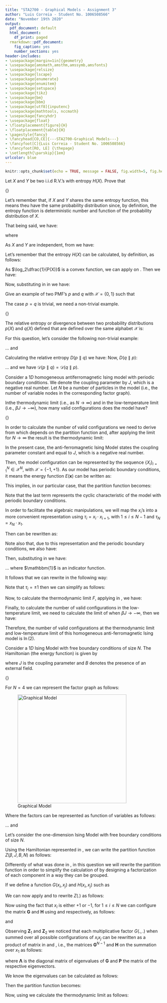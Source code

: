 ---
title: "STA2700 - Graphical Models - Assignment 3"
author: "Luis Correia - Student No. 1006508566"
date: "November 19th 2020"
output:
  pdf_document: default
  html_document:
    df_print: paged
  rmarkdown::pdf_document:
    fig_caption: yes
    number_sections: yes
header-includes:
- \usepackage[margin=1in]{geometry} 
- \usepackage{amsmath,amsthm,amssymb,amsfonts}
- \usepackage{relsize}
- \usepackage{lscape}
- \usepackage{enumerate}
- \usepackage{enumitem}
- \usepackage{setspace}
- \usepackage{tikz}
- \usepackage{bm}
- \usepackage{bbm}
- \usepackage[utf8]{inputenc}
- \usepackage{mathtools, nccmath}
- \usepackage{fancyhdr}
- \usepackage{float}
- \floatplacement{figure}{H}
- \floatplacement{table}{H}
- \pagestyle{fancy}
- \fancyhead[CO,CE]{---STA2700-Graphical Models---}
- \fancyfoot[C]{Luis Correia - Student No. 1006508566}
- \fancyfoot[RO, LE] {\thepage}
- \setlength{\parskip}{1em}
urlcolor: blue
---

```{r setup, include=FALSE}
knitr::opts_chunk$set(echo = TRUE, message = FALSE, fig.width=5, fig.height=3.5)
```

\maketitle

\section{Question 1}

Let $X$ and $Y$ be two i.i.d R.V.'s with entropy $H(X)$. Prove that

\begin{align*}
    Pr(X=Y)\ge 2^{-H(X)}
\end{align*}

\medskip

{\setlength{\parindent}{0cm}\textit{Solution.}}

Let's remember that, if $X$ and $Y$ shares the same entropy function, this means theu have the same probability distribution since, by definition, the entropy function is deterministic number and function of the probability distribution of $X$.

That being said, we have:

\begin{equation}
    P(X=Y)=\sum_{x\in\mathcal{X}}\sum_{y\in\mathcal{Y}}P(X=x,Y=y)\cdotp \mathlarger{\mathbbm{1}}(x,y)\label{eq1_01}
\end{equation}
where
\begin{equation}
     \mathlarger{\mathbbm{1}}(x,y)=
     \begin{cases}
         1\text{, if }x=y\\
         0\text{, if }x\ne y
      \end{cases}\label{eq1_02}
\end{equation}

As $X$ and $Y$ are independent, from \eqref{eq1_01} we have:

\begin{align*}
    P(X=Y)&=\sum_{x\in\mathcal{X}}\sum_{y\in\mathcal{Y}}P(X=x)\cdotp P(Y=y)\cdotp \mathlarger{\mathbbm{1}}(x,y)\\
    &=\sum_{x\in\mathcal{X}}P(X=x)\cdotp\Bigg[\sum_{y\in\mathcal{Y}}P(Y=y)\cdotp \mathlarger{\mathbbm{1}}(x,y)\Bigg]\\
    &=\sum_{x\in\mathcal{X}}P(X=x)\cdotp P(X=x)\\
    &=\mathlarger{\mathbb{E}}\Big[P(X)\Big]\\
    &=2^{\log_2\{\mathbb{E}[P(X)]\}}
\end{align*}

\begin{equation}
   \implies P(X=Y)=2^{\log_2\{\mathbb{E}[P(X)]\}}\label{eq1_03}
\end{equation}

Let's remember that the entropy $H(X)$ can be calculated, by definition, as follows:

\begin{equation}
    H(X)=\sum_{x\in\mathcal{X}}P(X)\log_2\Big(\frac{1}{P(X)}\Big)=\mathbb{E}\Big\{\log_2\Big[\frac{1}{P(X)}\Big]\Big\}\label{eq1_04}
\end{equation}

As $\log_2\dfrac{1}{P(X)}$ is a convex function, we can apply  \textit{Jensen's Inequality} on \eqref{eq1_04}. Then we have:

\begin{align*}
    H(X)&=\mathbb{E}\Big\{\log_2\Big[\frac{1}{P(X)}\Big]\Big\}\\
    &\ge \log_2\Big\{\mathbb{E}\Big[\frac{1}{P(X)}\Big]\Big\}\\
    &=-\log_2\mathbb{E}\Big[P(X)\Big]
\end{align*}

\begin{equation}
    \implies \log_2\mathbb{E}\Big[P(X)\Big]\ge -H(X)\label{eq1_05}
\end{equation}

Now, substituting in \eqref{eq1_05} in \eqref{eq1_03} we have:

\begin{align*}
    P(X=Y)&=2^{\log_2\{\mathbb{E}[P(X)]\}}\\
    &\ge 2^{-H(X)}
\end{align*}

\begin{equation}
    \implies P(X=Y)\ge 2^{-H(X)}\label{eq1_06}
\end{equation}

\pagebreak

\section{Question 2}

Give an example of two PMF's $p$ and $q$ with $\mathcal{X}=\{0,1\}$ such that

\begin{align*}
    \mathcal{D}(p\parallel q)= \mathcal{D}(q\parallel p)
\end{align*}

The case $p=q$ is trivial, we need a non-trivial example.

\medskip

{\setlength{\parindent}{0cm}\textit{Solution.}}

The relative entropy or \textbf{Kullback-Leibler} divergence between two probability distributions $p(X)$ and $q(X)$ defined that are defined over the same alphabet $\mathcal{X}$ is:

\begin{equation}
    \mathcal{D}_{KL}(p\parallel q)=\sum_{x\in\mathcal{X}}p(x)\cdotp \log\dfrac{p(x)}{q(x)}\label{eq2_01}
\end{equation}

For this question, let's consider the following non-trivial example:

\begin{equation}
    p(x)=
    \begin{cases}
         0.4\text{, if }x=0\\
         0.6\text{, if }x=1
    \end{cases}\label{eq2_02}
\end{equation}
... and
\begin{equation}
    q(x)=
    \begin{cases}
         0.6\text{, if }x=0\\
         0.4\text{, if }x=1
    \end{cases}\label{eq2_03}
\end{equation}

Calculating the relative entropy $D(p\parallel q)$ we have:
\begin{align*}
    \mathcal{D}(p\parallel q)&=\sum_{x\in\{0,1\}}p(x)\cdotp \log\dfrac{p(x)}{q(x)}\\
    &=p(0)\cdotp \log\dfrac{p(0)}{q(0)}+p(1)\cdotp \log\dfrac{p(1)}{q(1)}\\
    &=0.4\cdotp \log\dfrac{0.4}{0.6}+0.6\cdotp \log\dfrac{0.6}{0.4}\\
    &=0.116993
\end{align*}
Now, $D(q\parallel p)$:
\begin{align*}
    \mathcal{D}(q\parallel p)&=\sum_{x\in\{0,1\}}q(x)\cdotp \log\dfrac{q(x)}{p(x)}\\
    &=q(0)\cdotp \log\dfrac{q(0)}{p(0)}+q(1)\cdotp \log\dfrac{q(1)}{p(1)}\\
    &=0.6\cdotp \log\dfrac{0.6}{0.4}+0.4\cdotp \log\dfrac{0.4}{0.6}\\
    &=0.116993
\end{align*}

... and we have $\mathcal{D}(p\parallel q)= \mathcal{D}(q\parallel p)$.

\pagebreak

\section{Question 3}

Consider a $1D$ homogeneous antiferromagnetic Ising model with periodic boundary conditions. We denote the coupling parameter by $J$, which is a negative real number. Let $N$ be a number of particles in the model (i.e., the number of variable nodes in the corresponding factor graph).

Inthe thermodynamic limit (i.e., as $N\rightarrow \infty$) and in the low-temperature limit (i.e., $\beta J\rightarrow -\infty$), how many valid configurations does the model have?

\medskip

{\setlength{\parindent}{0cm}\textit{Solution.}}

In order to calculate the number of valid configurations we need to derive from \textit{free energy of the lattice} which depends on the partition function and, after applying the limit for $N\rightarrow \infty$ the result is the thermodynamic limit:

\begin{equation}
    F=F(\beta, E, N)=\lim_{N\rightarrow \infty}\dfrac{1}{N}\log_2 Z(\beta, \{J_{i,j}\}, N)\label{eq3_01a}
\end{equation}

In the present case, the anti-ferromagnetic Ising Model states the coupling parameter constant and equal to $J$, which is a negative real number.

Then, the model configuration can be represented by the sequence  $\{X_i\}_{i=1}^N\in\mathcal{X}^N$, with $\mathcal{X}=\{-1,+1\}$. As our model has periodic boundary conditions, it means the energy function $E(\boldsymbol{x})$ can be written as:

\begin{equation}
    E(\boldsymbol{x})=-J\Big(\sum_{i=1}^{N-1}x_i\cdotp x_{i+1}+x_N\cdotp x_1\Big)\label{eq3_02}
\end{equation}

This implies, in our particular case, that the partition function becomes:

\begin{equation}
    Z(\beta, J, N)=\sum_{\boldsymbol{x}\in\mathcal{X}^N}e^{-\beta E(\boldsymbol{x})}=\sum_{\boldsymbol{x}\in\mathcal{X}^N}\exp\Big[\beta J\big(\sum_{i=1}^{N-1}x_i\cdotp x_{i+1}+x_N\cdotp x_1\big)\Big]\label{eq3_01b}
\end{equation}

Note that the last term represents the cyclic characteristic of the model with periodic boundary conditions.

In order to facilitate the algebraic manipulations, we will map the ${x_i}$'s into a more convenient representation using $\tau_i=x_i\cdotp x_{i+1}$, with $1\le i\le N-1$ and $\tau_N=x_N\cdotp x_1$. 

Then \eqref{eq3_02} can be rewritten as:

\begin{equation}
    E(\boldsymbol{\tau})=-J\sum_{i=1}^{N}\tau_i\label{eq3_03}
\end{equation}

Note also that, due to this representation and the periodic boundary conditions, we also have:

\begin{equation}
    \prod_{i=1}^N\tau_i=\prod_{i=1}^N x_i^2 = 1\label{eq3_04}
\end{equation}

Then, substituting \eqref{eq3_03} in \eqref{eq3_01b} we have:

\begin{equation}
    Z(\beta, J, N)=\sum_{\{\tau\}}\exp\Big(\beta J\sum_{i=1}^{N}\tau_i\Big)\cdotp \mathbbm{1}\Big(\prod_{i=1}^N\tau_i,1\Big)\label{eq3_05}
\end{equation}

... where $\mathbbm{1}$ is an indicator function.

It follows that we can rewrite \eqref{eq3_05} in the following way:

\begin{align*}
    Z(\beta, J, N)&=\sum_{\{\tau\}}\exp\Big(\beta J\sum_{i=1}^{N}\tau_i\Big)\cdotp \Big(1+\prod_{i=1}^N\tau_i\Big)\\
    &=\sum_{\{\tau\}}\Bigg[\exp\Big(\beta J\sum_{i=1}^{N}\tau_i\Big)+ \exp\Big(\beta J\sum_{i=1}^{N}\tau_i\Big)\cdotp\prod_{i=1}^N\tau_i\Bigg]\\
    &=\sum_{\{\tau\}}\Bigg[\prod_{i=1}^N\exp\big(\beta J\tau_i\big)+\prod_{i=1}^N\tau_i\exp\big(\beta J\tau_i\big)\Bigg]
\end{align*}

\begin{equation}
    \implies Z(\beta, J, N)=\sum_{\{\tau\}}\Bigg[\prod_{i=1}^N\exp\big(\beta J\tau_i\big)+\prod_{i=1}^N\tau_i\exp\big(\beta J\tau_i\big)\Bigg]\label{eq3_06}
\end{equation}

Note that $\tau_i=\pm{1}$ then we can simplify \eqref{eq3_06} as follows:

\begin{align*}
    Z(\beta, J, N)&=\prod_{i=1}^N\sum_{\tau_i=\pm{1}}\exp\big(\beta J\tau_i\big)+\prod_{i=1}^N\sum_{\tau_i=\pm{1}}\tau_i\exp\big(\beta J\tau_i\big)\\
    &=\prod_{i=1}^N\Big(e^{\beta J}+e^{-\beta J}\Big)+\prod_{i=1}^N\Big(e^{\beta J}-e^{-\beta J}\Big)\\
    &=\prod_{i=1}^N 2\cosh\big(\beta J\big)+\prod_{i=1}^N 2\sinh\big(\beta J\big)\\
    &=2^N\big(\cosh\big(\beta J\big)^N+\sinh\big(\beta J\big)^N\big)
\end{align*}

\begin{equation}
    \implies Z(\beta, J, N)=2^N\cosh\big(\beta J\big)^N\big(1+\tanh\big(\beta J\big)^N\big)\label{eq3_07}
\end{equation}

Now, to calculate the thermodynamic limit $F$, applying \eqref{eq3_07} in \eqref{eq3_01a}, we have:

\begin{align*}
    F(\beta, E, N)&=\lim_{N\rightarrow \infty}\dfrac{1}{N}\ln Z(\beta, \{J_{i,j}\}, N)\\
    &=\lim_{N\rightarrow \infty}\dfrac{1}{N}\ln\Big[2^N\cosh\big(\beta J\big)^N\big(1+\tanh\big(\beta J\big)^N\big)\Big]\\
    &=\lim_{N\rightarrow \infty}\dfrac{1}{N}\Big[\ln 2^N+\ln \cosh\big(\beta J\big)^N+\ln \big(1+\tanh\big(\beta J\big)^N\big)\Big]\\
    &=\lim_{N\rightarrow \infty}\dfrac{1}{N}\Big[N\cdotp \ln 2+N\cdotp \ln \cosh\big(\beta J\big)+\ln \big(1+\tanh\big(\beta J\big)^N\big)\Big]\\
    &=\ln 2 + \ln \cosh\big(\beta J\big)+\underbrace{\lim_{N\rightarrow \infty}\dfrac{1}{N}\ln \big(1+\tanh\big(\beta J\big)^N\big)}_{=0}\\
    &=\ln 2 + \ln \cosh\big(\beta J\big)
\end{align*}

\begin{equation}
    \implies F(\beta, E, \infty)=\ln 2 + \ln \cosh\big(\beta J\big)\label{eq3_08}
\end{equation}

Finally, to calculate the number of valid configurations in the low-temperature limit, we need to calculate the limit of \eqref{eq3_08} when $\beta J\rightarrow -\infty$, then we have:

\begin{align*}
    F(-\infty, \infty)&=\lim_{\beta J\rightarrow -\infty}\Big(\ln 2+\ln \cosh\big(\beta J\big)\Big)\\
    &=\ln 2+\underbrace{\lim_{\beta J\rightarrow -\infty}\Big(\ln \cosh\big(\beta J\big)\Big)}_{=0}\\
    &=\ln 2.
\end{align*}

Therefore, the number of valid configurations at the thermodynamic limit and low-temperature limit of this homogeneous anti-ferromagnetic Ising model is $\ln(2)$.

\pagebreak

\section{Question 4}

Consider a $1D$ Ising Model with free boundary conditions of size $N$. The Hamiltonian (the energy function) is given by

\begin{equation}
    \mathcal{H}(\boldsymbol{x})=-J\sum_{(i,j) neighbors}x_ix_j-B\sum_{1\le k\le N}x_k\label{eq4_00a}
\end{equation}

where $J$ is the coupling parameter and $B$ denotes the presence of an external field.

\begin{enumerate}[label=(\alph*)]
    \item For $N=4$. Draw the factor graph. Show that the graph has pairwise factors (which depends on two variables) and unary factors (which depends on only one variable);
    \item Compute the free energy per site in the thermodynamic limit, i.e.,
\end{enumerate}

\begin{equation}
    f=\lim_{N \rightarrow \infty}\dfrac{\ln(Z)}{N}\label{eq4_00b}
\end{equation}

\medskip

{\setlength{\parindent}{0cm}\textit{Solution.}}

\subsection{item (a)}

For $N=4$ we can represent the factor graph as follows:

![Graphical Model](A3-Fig4_01.png){width=350px}

Where the factors can be represented as function of variables as follows:

\begin{itemize}
    \item $f_1(x_1,x_2)=x_1\cdotp x_2$
    \item $f_2(x_2,x_3)=x_2\cdotp x_3$
    \item $f_3(x_3,x_4)=x_3\cdotp x_4$
\end{itemize}

... and 

\begin{itemize}
    \item $\epsilon_1(x_1)=-B\cdotp x_1$
    \item $\epsilon_2(x_2)=-B\cdotp x_2$
    \item $\epsilon_3(x_3)=-B\cdotp x_3$
    \item $\epsilon_4(x_4)=-B\cdotp x_4$
\end{itemize}

\subsection{item (b)}

Let's consider the one-dimension Ising Model with free boundary conditions of size $N$.

Using the Hamiltonian represented in \eqref{eq4_00a}, we can write the partition function $Z(\beta,J,B,N)$ as follows:

\begin{equation}
    Z(\beta,J,B,N)=\sum_{\boldsymbol{x}\in\mathcal{X}^N}\exp\Big(\beta J\sum_{i=1}^{N-1}x_i\cdotp  x_{i+1}+\beta B\sum_{j=1}^N x_j\Big)\label{eq4b_01}
\end{equation}

Differently of what was done in \textbf{Question 3}, in this question we will rewrite the partition function in order to simplify the calculation of \eqref{eq4b_01} by designing a factorization of each component in a way they can be grouped.

\begin{multline*}
    Z(\beta,J,B,N)=\sum_{\boldsymbol{x}\in\mathcal{X}^N}\exp\Big(\beta J(x_1 x_2+x_2 x_3+\dots+x_{N-1}x_N)+\\
    \beta B(x_1+x_2+\dots+x_N)\Big)\\
    =\sum_{\boldsymbol{x}\in\mathcal{X}^N}\exp\Big(\beta J x_1x_2+\beta J x_2 x_3+\dots+\beta J x_{N-1}x_N+\frac{\beta B }{2} x_1+\frac{\beta B }{2} x_1+\\
    \frac{\beta B }{2} x_2+\frac{\beta B }{2} x_2+\dots+\frac{\beta B }{2} x_N)\Big)\\
    =\sum_{\boldsymbol{x}\in\mathcal{X}^N}\exp\Big[\beta J x_1x_2+\frac{\beta B }{2} (x_1+x_2)\Big]\cdotp\dots\cdotp\exp\Big[\beta J x_{N-1} x_N+\\
    \frac{\beta B }{2} (x_{N-1}+x_N)\Big]\cdotp\exp\Big[\frac{\beta B }{2} (x_N+x_1)\Big]
\end{multline*}

If we define a function $G(x_i, x_j)$ and $H(x_i, x_j)$ such as

\begin{equation}
    G(x_i, x_j)=\exp\big[\beta J x_i x_j+\frac{\beta B}{2}(x_i+x_j)\big]\label{eq4b_02a}
\end{equation}

\begin{equation}
    H(x_i, x_j)=\exp\big[\frac{\beta B}{2}(x_i+x_j)\big]\label{eq4b_02b}
\end{equation}

We can now apply \eqref{eq4b_02a} and \eqref{eq4b_02b} to rewrite $Z(.)$ as follows:

\begin{align*}
    Z(\beta,J,B,N)=\underbrace{\sum_{x_1}\sum_{x_2}\dots\sum_{x_{N}}G(x_1,x_2)\cdotp G(x_2,x_3)\cdotp\dots\cdotp G(x_{N-1},x_N)}_{\boldsymbol{Z}_1}\cdotp\underbrace{\exp\Big[\frac{\beta B }{2} (x_N+x_1)\Big]}_{\boldsymbol{Z}_2}
\end{align*}

Now using the fact that $x_i$ is either $+1$ or $-1$, for $1\le i\le N$ we can configure the matrix $\boldsymbol{G}$ and $\boldsymbol{H}$ using \eqref{eq4b_02a} and \eqref{eq4b_02b} respectively, as follows:

\begin{equation}
    \boldsymbol{G}=\begin{bmatrix}
        G(+1, +1) & G(+1, -1)\\
        G(-1, +1) & G(-1, -1)
    \end{bmatrix}=\begin{bmatrix}
        \exp\big[\beta (J+B)\big] & \exp(-\beta J)\\
        \exp(-\beta J) & \exp\big[\beta (J-B)\big]
    \end{bmatrix}\label{eq4b_03a}
\end{equation}
and
\begin{equation}
    \boldsymbol{H}=\begin{bmatrix}
        H(+1, +1) & 1\\
        1 & H(-1, -1)
    \end{bmatrix}=\begin{bmatrix}
        \exp\big[\beta B\big] & 1\\
        1 & \exp\big[-\beta B\big]
    \end{bmatrix}\label{eq4b_03b}
\end{equation}

Observing $\boldsymbol{Z}_1$ and $\boldsymbol{Z}_2$ we noticed that each multiplicative factor $G(.,.)$ when summed over all possible configurations of $x_i x_j$ can be rewritten as a product of matrix in \eqref{eq4b_03a} and \eqref{eq4b_03b}, i.e., the matrices $\boldsymbol{G}^{N-1}$ and $\boldsymbol{H}$ on the summation over $x_1$ as follows:

\begin{align*}
    Z(\beta,J,B,N)&=\sum_{x_1}\sum_{x_2}\dots\sum_{x_{N}}G(x_1,x_2)\cdotp G(x_2,x_3)\cdotp\dots\cdotp G(x_{N-1},x_N)\cdotp H(x_1, x_N)\\
    &=\sum_{x_1}G(x_1,x_1)^{N-1}\cdotp H(x_1,x_1)\\
    &=Tr(\boldsymbol{G}^{N-1}\cdotp\boldsymbol{H})\\
    &=Tr(\boldsymbol{P}\boldsymbol{\Lambda}^{N-1}\boldsymbol{P}^{T}\boldsymbol{H})\\
    &=Tr(\boldsymbol{\Lambda}^{N-1}\boldsymbol{P}^{T}\boldsymbol{H}\boldsymbol{P})
\end{align*}

where $\boldsymbol{\Lambda}$ is the diagonal matrix of eigenvalues of $\boldsymbol{G}$ and $\boldsymbol{P}$ the matrix of the respective eigenvectors.

We know\footnote{Baxter, R.J.- \textit{Exactly Solved Models in Statistical Mechanics}, Academic Press, 1982} the eigenvalues can be calculated as follows:

\begin{equation}
    \lambda=e^{\beta J}\cosh{(\beta B)}\pm\big(e^{2\beta J}\sinh^2{(\beta B)}+e^{-2\beta J}\big)^{1/2}\label{eq4b_03c}
\end{equation}

Then the partition function becomes:

\begin{align*}
    Z(\beta,J,B,N)&=\big(2\cosh{(\beta B)}\big)^{N-1}\cdotp\big(2\cosh{(\beta B)}\big)\\
    &=2^N \cosh^N{(\beta B)}
\end{align*}

\begin{equation}
    Z(\beta,J,B,N)=2^N \cosh^N{(\beta B)}\label{eq4b_03d}
\end{equation}

Now, using \eqref{eq4b_03d} we calculate the thermodynamic limit as follows:

\begin{align*}
    f&=\lim_{N \rightarrow \infty}N^{-1}\ln\big[Z(\beta,J,B,N)\big]\\
    &=\lim_{N \rightarrow \infty}N^{-1}\ln\big[2^N\cosh^N{(\beta B)}\big]\\
    &=\lim_{N \rightarrow \infty}N^{-1}\big\{N\ln2+N\ln[\cosh{(\beta B)}]\big\}\\
    &=\ln 2+\ln[\cosh{(\beta B)}]
\end{align*}

\begin{align*}
    \implies \text{The free energy per site in the thermodynamic limit is }\ln 2+\ln[\cosh{(\beta B)}].
\end{align*}
